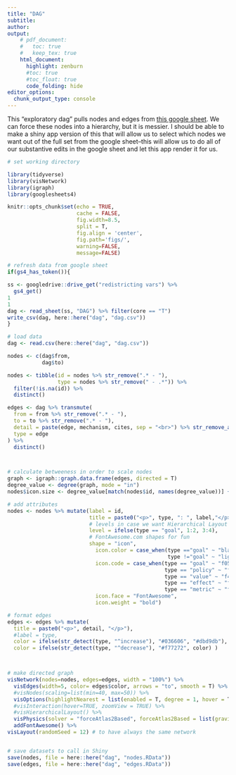 ```yaml
---
title: "DAG"
subtitle: 
author:
output:
    # pdf_document:
    #   toc: true
    #   keep_tex: true
    html_document:
      highlight: zenburn
      #toc: true
      #toc_float: true
      code_folding: hide
editor_options: 
  chunk_output_type: console
---
```


This “exploratory dag” pulls nodes and edges from [this google sheet](https://docs.google.com/spreadsheets/d/13S_p2AY05PzPvUkp4t8xNW6xbefntktaGo9JAtfXw1Q/edit#gid=578039899). We can force these nodes into a hierarchy, but it is messier. I should be able to make a shiny app version of this that will allow us to select which nodes we want out of the full set from the google sheet--this will allow us to do all of our substantive edits in the google sheet and let this app render it for us.

```r
# set working directory

library(tidyverse)
library(visNetwork)
library(igraph)
library(googlesheets4)

knitr::opts_chunk$set(echo = TRUE, 
                      cache = FALSE, 
                      fig.width=8.5, 
                      split = T,
                      fig.align = 'center', 
                      fig.path='figs/',
                      warning=FALSE, 
                      message=FALSE)
```

```r
# refresh data from google sheet
if(gs4_has_token()){

ss <- googledrive::drive_get("redistricting vars") %>%
  gs4_get()
1
1
dag <- read_sheet(ss, "DAG") %>% filter(core == "T")
write_csv(dag, here::here("dag", "dag.csv"))
}

# load data
dag <- read.csv(here::here("dag", "dag.csv"))

nodes <- c(dag$from,
           dag$to)

nodes <- tibble(id = nodes %>% str_remove(".* - "),
                type = nodes %>% str_remove(" - .*")) %>% 
  filter(!is.na(id)) %>%
  distinct()

edges <- dag %>% transmute(
  from = from %>% str_remove(".* - "),
  to = to %>% str_remove(".* - "),
  detail = paste(edge, mechanism, cites, sep = "<br>") %>% str_remove_all("NA"), 
  type = edge
) %>% 
  distinct()



# calculate betweeness in order to scale nodes
graph <- igraph::graph.data.frame(edges, directed = T)
degree_value <- degree(graph, mode = "in")
nodes$icon.size <- degree_value[match(nodes$id, names(degree_value))] + 40

# add attributes
nodes <- nodes %>% mutate(label = id, 
                          title = paste0("<p>", type, ": ", label,"</p>"),
                          # levels in case we want Hierarchical Layout
                          level = ifelse(type == "goal", 1:2, 3:4),
                          # FontAwesome.com shapes for fun
                          shape = "icon",
                            icon.color = case_when(type =="goal" ~ "black",
                                                   type !="goal" ~ "lightblue"),
                            icon.code = case_when(type == "goal" ~ "f05b",
                                                  type == "policy" ~ "f0e3",
                                                  type == "value" ~ "f4be",
                                                  type == "effect" ~ "f681",
                                                  type == "metric" ~ "f545"),
                            icon.face = "FontAwesome",
                            icon.weight = "bold")

# format edges
edges <- edges %>% mutate(
  title = paste0("<p>", detail, "</p>"),
  #label = type,
  color = ifelse(str_detect(type, "^increase"), "#036606", "#dbd9db"),
  color = ifelse(str_detect(type, "^decrease"), "#f77272", color) ) 



# make directed graph
visNetwork(nodes=nodes, edges=edges, width = "100%") %>% 
  visEdges(width=5, color= edges$color, arrows = "to", smooth = T) %>%
  #visNodes(scaling=list(min=40, max=50)) %>%
  visOptions(highlightNearest = list(enabled = T, degree = 1, hover = T)) %>%
  #visInteraction(hover=TRUE, zoomView = TRUE) %>%
  #visHierarchicalLayout() %>% 
  visPhysics(solver = "forceAtlas2Based", forceAtlas2Based = list(gravitationalConstant = -50)) %>%
  addFontAwesome() %>%
visLayout(randomSeed = 12) # to have always the same network  


# save datasets to call in Shiny
save(nodes, file = here::here("dag", "nodes.RData"))
save(edges, file = here::here("dag", "edges.RData"))
```
